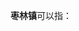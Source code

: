 '''枣林镇'''可以指：
{{PRC admin/disambig|14/09/23/104/000|41/04/81/103/000|51/19/02/122/000|61/03/23/107/000}}
{{disambig|cat=三字中国镇名消歧义}}